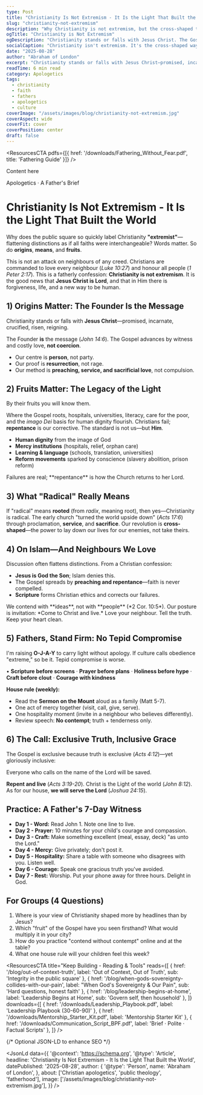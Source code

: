 ```yaml
---
type: Post
title: "Christianity Is Not Extremism - It Is the Light That Built the World"
slug: "christianity-not-extremism"
description: "Why Christianity is not extremism, but the cross-shaped truth that built institutions of mercy, learning, and justice."
ogTitle: "Christianity is Not Extremism"
ogDescription: "Christianity stands or falls with Jesus Christ. The Gospel advances by witness and costly love, not coercion."
socialCaption: "Christianity isn't extremism. It's the cross-shaped way of truth and tenderness that built hospitals, schools, and hope. Walk in the light."
date: "2025-08-28"
author: "Abraham of London"
excerpt: "Christianity stands or falls with Jesus Christ—promised, incarnate, crucified, risen, reigning. The Gospel advances by witness and costly love, not coercion."
readTime: 6 min read
category: Apologetics
tags:
  - christianity
  - faith
  - fathers
  - apologetics
  - culture
coverImage: "/assets/images/blog/christianity-not-extremism.jpg"
coverAspect: wide
coverFit: cover
coverPosition: center
draft: false
---
```



<ResourcesCTA
  pdfs={[{ href: '/downloads/Fathering_Without_Fear.pdf', title: 'Fathering Guide' }]}
/>

<BrandFrame title="Legacy Tips" subtitle="Key Advice">
  Content here
</BrandFrame>

<HeroEyebrow>Apologetics · A Father's Brief</HeroEyebrow>

# Christianity Is Not Extremism - It Is the Light That Built the World

Why does the public square so quickly label Christianity **"extremist"**—flattening distinctions as if all faiths were interchangeable? Words matter. So do **origins**, **means**, and **fruits**.

This is not an attack on neighbours of any creed. Christians are commanded to love every neighbour (_Luke 10:27_) and honour all people (_1 Peter 2:17_). This is a fatherly confession: **Christianity is not extremism**. It is the good news that **Jesus Christ is Lord**, and that in Him there is forgiveness, life, and a new way to be human.

<Rule />

## 1) Origins Matter: The Founder Is the Message

Christianity stands or falls with **Jesus Christ**—promised, incarnate, crucified, risen, reigning.

<PullLine>The Founder **is** the message (*John 14:6*). The Gospel advances by witness and costly love, **not coercion**.</PullLine>

- Our centre is **person**, not party.
- Our proof is **resurrection**, not rage.
- Our method is **preaching, service, and sacrificial love**, not compulsion.

<Rule />

## 2) Fruits Matter: The Legacy of the Light

<Verse cite="Matthew 7:16">By their fruits you will know them.</Verse>

Where the Gospel roots, hospitals, universities, literacy, care for the poor, and the _imago Dei_ basis for human dignity flourish. Christians fail; **repentance** is our corrective. The standard is not us—but **Him**.

- **Human dignity** from the image of God
- **Mercy institutions** (hospitals, relief, orphan care)
- **Learning & language** (schools, translation, universities)
- **Reform movements** sparked by conscience (slavery abolition, prison reform)

<Caption>Failures are real; **repentance** is how the Church returns to her Lord.</Caption>

<Rule />

## 3) What "Radical" Really Means

If "radical" means **rooted** (from _radix_, meaning root), then yes—Christianity is radical. The early church "turned the world upside down" (_Acts 17:6_) through proclamation, **service**, and **sacrifice**. Our revolution is **cross-shaped**—the power to lay down our lives for our enemies, not take theirs.

<Rule />

## 4) On Islam—And Neighbours We Love

Discussion often flattens distinctions. From a Christian confession:

- **Jesus is God the Son**; Islam denies this.
- The Gospel spreads by **preaching and repentance**—faith is never compelled.
- **Scripture** forms Christian ethics and corrects our failures.

<Note tone="key" title="Contend without contempt">
  We contend with **ideas**, not with **people** (*2 Cor. 10:5*). Our posture is invitation: *Come to Christ and live.* Love your neighbour. Tell the truth. Keep your heart clean.
</Note>

<Rule />

## 5) Fathers, Stand Firm: No Tepid Compromise

I'm raising **O-J-A-Y** to carry light without apology. If culture calls obedience "extreme," so be it. Tepid compromise is worse.

<PullLine subtle>• **Scripture before screens** · **Prayer before plans** · **Holiness before hype** · **Craft before clout** · **Courage with kindness**</PullLine>

**House rule (weekly):**

- Read the **Sermon on the Mount** aloud as a family (Matt 5-7).
- One act of mercy together (visit, call, give, serve).
- One hospitality moment (invite in a neighbour who believes differently).
- Review speech: **No contempt**; truth + tenderness only.

<Rule />

## 6) The Call: Exclusive Truth, Inclusive Grace

The Gospel is exclusive because truth is exclusive (_Acts 4:12_)—yet gloriously inclusive:

<Verse cite="Romans 10:13">Everyone who calls on the name of the Lord will be saved.</Verse>

<PullLine>**Repent and live** (*Acts 3:19-20*). Christ is the Light of the world (*John 8:12*). As for our house, **we will serve the Lord** (*Joshua 24:15*).</PullLine>

<Rule />

## Practice: A Father's 7-Day Witness

- **Day 1 - Word:** Read John 1. Note one line to live.
- **Day 2 - Prayer:** 10 minutes for your child's courage and compassion.
- **Day 3 - Craft:** Make something excellent (meal, essay, deck) "as unto the Lord."
- **Day 4 - Mercy:** Give privately; don't post it.
- **Day 5 - Hospitality:** Share a table with someone who disagrees with you. Listen well.
- **Day 6 - Courage:** Speak one gracious truth you've avoided.
- **Day 7 - Rest:** Worship. Put your phone away for three hours. Delight in God.

<Rule />

## For Groups (4 Questions)

1. Where is your view of Christianity shaped more by headlines than by Jesus?
2. Which "fruit" of the Gospel have you seen firsthand? What would multiply it in your city?
3. How do you practice "contend without contempt" online and at the table?
4. What one house rule will your children feel this week?

<ResourcesCTA
  title="Keep Building - Reading & Tools"
  reads={[
    { href: '/blog/out-of-context-truth', label: 'Out of Context, Out of Truth', sub: 'Integrity in the public square' },
    { href: '/blog/when-gods-sovereignty-collides-with-our-pain', label: "When God's Sovereignty & Our Pain", sub: 'Hard questions, honest faith' },
    { href: '/blog/leadership-begins-at-home', label: 'Leadership Begins at Home', sub: 'Govern self, then household' },
  ]}
  downloads={[
    { href: '/downloads/Leadership_Playbook.pdf', label: 'Leadership Playbook (30-60-90)' },
    { href: '/downloads/Mentorship_Starter_Kit.pdf', label: 'Mentorship Starter Kit' },
    { href: '/downloads/Communication_Script_BPF.pdf', label: 'Brief · Polite · Factual Scripts' },
  ]}
/>

<ShareRow text="Christianity isn't extremism. It's the cross-shaped way of truth and tenderness that built hospitals, schools, and hope. Walk in the light." hashtags="Apologetics,Fatherhood,JesusIsLord,Culture" />

{/* Optional JSON-LD to enhance SEO */}

<JsonLd
  data={{
    '@context': 'https://schema.org',
    '@type': 'Article',
    headline: 'Christianity Is Not Extremism - It Is the Light That Built the World',
    datePublished: '2025-08-28',
    author: {
      '@type': 'Person',
      name: 'Abraham of London',
    },
    about: ['Christian apologetics', 'public theology', 'fatherhood'],
    image: ['/assets/images/blog/christianity-not-extremism.jpg'],
  }}
/>

